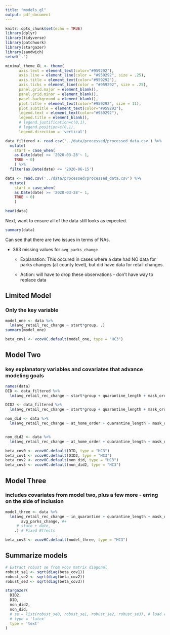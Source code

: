 ```yaml
---
title: "models_gl"
output: pdf_document
---
```


```r
knitr::opts_chunk$set(echo = TRUE)
library(dplyr)
library(tidyverse)
library(patchwork)
library(stargazer)
library(sandwich)
setwd('.')

minimal_theme_GL <- theme(
      axis.text = element_text(color="#959292"),
      axis.line = element_line(color = "#959292", size = .25), 
      axis.title = element_text(color="#959292"),
      axis.ticks = element_line(color = "#959292", size = .25),
      panel.grid.major = element_blank(), 
      panel.grid.minor = element_blank(), 
      panel.background = element_blank(), 
      plot.title = element_text(color="#959292", size = 11),
      plot.subtitle = element_text(color="#959292"),
      legend.text = element_text(color="#959292"), 
      legend.title = element_blank(), 
      # legend.justification=c(0,1), 
      # legend.position=c(0,1), 
      legend.direction = 'vertical')
```

```r
data_filtered <- read.csv('../data/processed/processed_data.csv') %>%
  mutate(
    start = case_when(
    as.Date(date) >= '2020-03-28'~ 1,
    TRUE ~ 0)
    ) %>%
  filter(as.Date(date) <= '2020-06-15')

data <- read.csv('../data/processed/processed_data.csv') %>%
  mutate(
    start = case_when(
    as.Date(date) >= '2020-03-28'~ 1,
    TRUE ~ 0)
    )

head(data)

```

Next, want to ensure all of the data still looks as expected. 
```r
summary(data)
```

Can see that there are two issues in terms of NAs. 

* 363 missing values for `avg_parks_change`

  + Explanation: This occured in cases where a date had NO data for parks changes (at county level), but did have data for retail changes. 

  + Action: will have to drop these observations - don't have way to replace data

<!-- * 910 Missing values for `new_cases` ---- FIXED this in processing file V2 -->

<!--   + Explanation: These are days where no new COVID cases had yet been reported. There was technically no "before" to compare against, so they received NA values. in reality - we can interpret this as being 0 new cases in a day.  -->

<!--   + Action: overwrite All NAs to 0 -->

<!-- Can move on after taking corrective actions -->

## Limited Model
### Only the key variable
```r

model_one <- data %>%
  lm(avg_retail_rec_change ~ start*group, .)
summary(model_one)

beta_cov1 <- vcovHC.default(model_one, type = "HC3")
```


## Model Two
### key explanatory variables and covariates that advance modeling goals
```r
names(data)
DID <- data_filtered %>%
  lm(avg_retail_rec_change ~ start*group + quarantine_length + mask_order + population_density + new_cases_per_100k, .)

DID2 <- data_filtered %>%
  lm(avg_retail_rec_change ~ start*group + quarantine_length + mask_order + new_cases_per_100k, .)

non_did <- data %>%
  lm(avg_retail_rec_change ~ at_home_order + quarantine_length + mask_order + population_density + new_cases_per_100k, .)


non_did2 <- data %>%
  lm(avg_retail_rec_change ~ at_home_order + quarantine_length + mask_order + new_cases_per_100k, .)

beta_cov0 <- vcovHC.default(DID, type = "HC3")
beta_cov1 <- vcovHC.default(DID2, type = "HC3")
beta_cov2 <- vcovHC.default(non_did, type = "HC3")
beta_cov3 <- vcovHC.default(non_did2, type = "HC3")
```

## Model Three
### includes covariates from model two, plus a few more - erring on the side of inclusion
```r
model_three <- data %>%
  lm(avg_retail_rec_change ~ in_quarantine + quarantine_length + mask_order + new_cases +
       avg_parks_change, #+
     # state + date,
    .) # Fixed Effects

beta_cov3 <- vcovHC.default(model_three, type = "HC3")
```

## Summarize models
```r
# Extract robust se from vcov matrix diagonal
robust_se1 <- sqrt(diag(beta_cov1))
robust_se2 <- sqrt(diag(beta_cov2))
robust_se3 <- sqrt(diag(beta_cov3))

stargazer(
  DID2, 
  DID,
  non_did2,
  non_did,
  # se = list(robust_se0, robust_se1, robust_se2, robust_se3), # load errors from vcovHC
  # type = 'latex'
  type = 'text'
)
```
